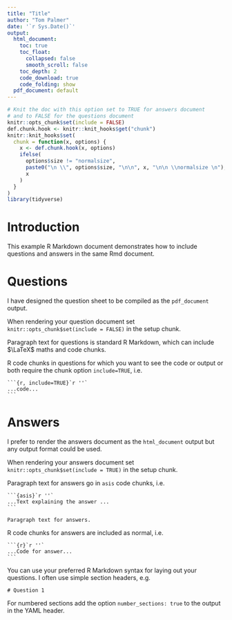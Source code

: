 ```yaml
---
title: "Title"
author: "Tom Palmer"
date: '`r Sys.Date()`'
output:
  html_document:
    toc: true
    toc_float:
      collapsed: false
      smooth_scroll: false
    toc_depth: 2
    code_download: true
    code_folding: show
  pdf_document: default
---
```


```r
# Knit the doc with this option set to TRUE for answers document
# and to FALSE for the questions document
knitr::opts_chunk$set(include = FALSE) 
def.chunk.hook <- knitr::knit_hooks$get("chunk")
knitr::knit_hooks$set(
  chunk = function(x, options) {
    x <- def.chunk.hook(x, options)
    ifelse(
      options$size != "normalsize",
      paste0("\n \\", options$size, "\n\n", x, "\n\n \\normalsize \n"),
      x
    )
  }
)
library(tidyverse)
```

# Introduction

This example R Markdown document demonstrates how to include questions and answers in the same Rmd document.

# Questions

I have designed the question sheet to be compiled as the `pdf_document` output.

When rendering your question document set `knitr::opts_chunk$set(include = FALSE)` in the setup chunk.

Paragraph text for questions is standard R Markdown, which can include $\LaTeX$ maths and code chunks. 

R code chunks in questions for which you want to see the code or output or both require the chunk option `include=TRUE`, i.e.

````
```{r, include=TRUE}`r ''`
...code...
```
````

# Answers

I prefer to render the answers document as the `html_document` output but any output format could be used. 

When rendering your answers document set `knitr::opts_chunk$set(include = TRUE)` in the setup chunk.

Paragraph text for answers go in `asis` code chunks, i.e.

````
```{asis}`r ''`
...Text explaining the answer ...
```
````

```asis
Paragraph text for answers.
```

R code chunks for answers are included as normal, i.e.

````
```{r}`r ''`
...Code for answer...
```
````

You can use your preferred R Markdown syntax for laying out your questions. I often use simple section headers, e.g.
```
# Question 1
```

For numbered sections add the option `number_sections: true` to the output in the YAML header.
